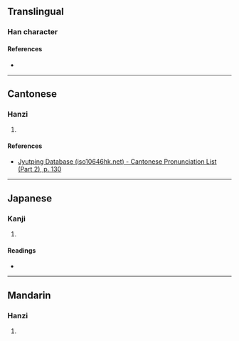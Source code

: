 {{character info/new}}
==Translingual==

===Han character===
{{Han char|rn=75|rad=木|as=10|sn=14|four=|canj=DNMM|ids=⿰木弱}}

====References====
* {{Han ref|kx=0543.020|dkj=15224|hdz=21271.050|uh=6992|ud=27026}}

----

==Cantonese==

===Hanzi===
{{yue-hanzi|jyut=[[nik1]], [[lik1]]|y=nik1, lik1}}

# {{rfdef|yue|sort=木10}}

====References====
* [http://www.iso10646hk.net/jp/document/download.jsp Jyutping Database (iso10646hk.net) - Cantonese Pronunciation List (Part 2), p. 130]

----

==Japanese==

===Kanji===
{{ja-kanji|grade=|rs=木10}}

# {{rfdef|ja|sort=木10}}

====Readings====
* {{ja-readings|on=[[どく]] (doku), [[にゃく]] (nyaku)|kun=}}

----

==Mandarin==

===Hanzi===
{{cmn-hanzi|pin=[[nuò]] ([[nuo4]])|wg=no<sup>4</sup>}}

# {{rfdef|cmn|sort=木10}}